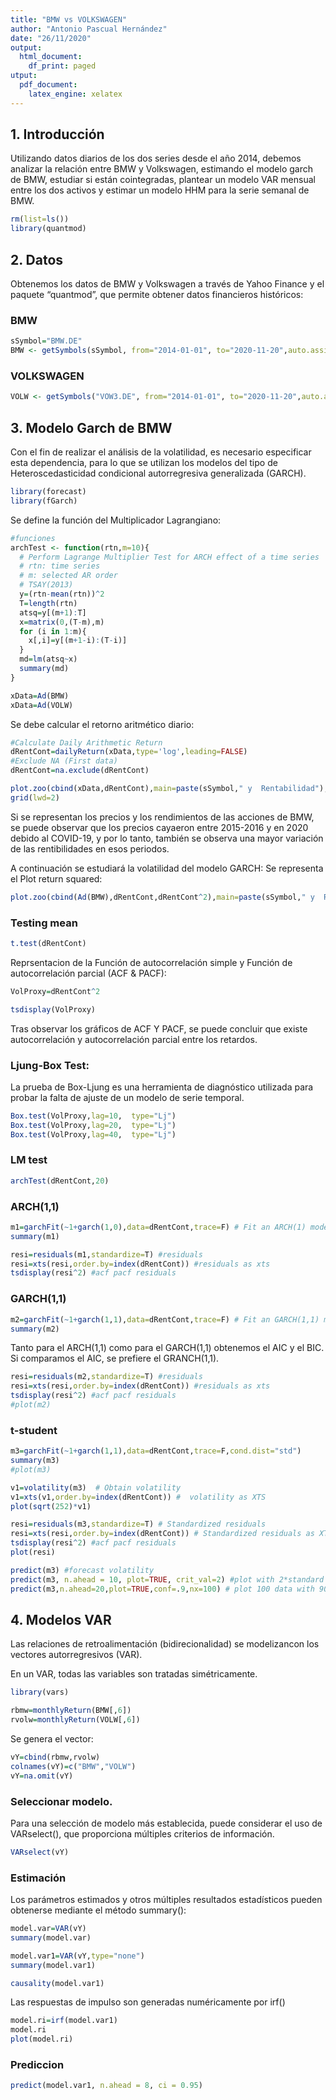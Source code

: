 ---
title: "BMW vs VOLKSWAGEN"
author: "Antonio Pascual Hernández"
date: "26/11/2020"
output:
  html_document:
    df_print: paged
utput:
  pdf_document:
    latex_engine: xelatex
---

## 1. Introducción

Utilizando datos diarios de los dos series desde el año 2014, debemos analizar la relación entre BMW y Volkswagen, estimando el modelo garch de BMW, estudiar si están cointegradas, plantear un modelo VAR mensual entre los dos activos y estimar un modelo HHM para la serie semanal de BMW.


```{r, echo=FALSE, warning=FALSE, message=FALSE}
rm(list=ls())
library(quantmod)
```

## 2. Datos
Obtenemos los datos de BMW y Volkswagen a través de Yahoo Finance y el paquete "quantmod", que permite obtener datos financieros históricos:

### BMW
```{r, warning=FALSE, message=FALSE}
sSymbol="BMW.DE"
BMW <- getSymbols(sSymbol, from="2014-01-01", to="2020-11-20",auto.assign=FALSE) 
```


### VOLKSWAGEN
```{r, warning=FALSE, message=FALSE}
VOLW <- getSymbols("VOW3.DE", from="2014-01-01", to="2020-11-20",auto.assign=FALSE) 
```

## 3. Modelo Garch de BMW
Con el fin de realizar el análisis de la volatilidad, es necesario especificar esta dependencia, para lo que se utilizan los modelos del tipo de Heteroscedasticidad condicional autorregresiva generalizada (GARCH).

```{r, echo=FALSE, warning=FALSE, message=FALSE}
library(forecast)
library(fGarch)
```

Se define la función del Multiplicador Lagrangiano:
```{r, echo=FALSE, warning=FALSE, message=FALSE}
#funciones
archTest <- function(rtn,m=10){
  # Perform Lagrange Multiplier Test for ARCH effect of a time series
  # rtn: time series
  # m: selected AR order
  # TSAY(2013)
  y=(rtn-mean(rtn))^2
  T=length(rtn)
  atsq=y[(m+1):T]
  x=matrix(0,(T-m),m)
  for (i in 1:m){
    x[,i]=y[(m+1-i):(T-i)]
  }
  md=lm(atsq~x)
  summary(md)
}
```

```{r, echo=FALSE, warning=FALSE, message=FALSE}
xData=Ad(BMW)
xData=Ad(VOLW)
```

Se debe calcular el retorno aritmético diario:
```{r, echo=FALSE, warning=FALSE, message=FALSE}
#Calculate Daily Arithmetic Return
dRentCont=dailyReturn(xData,type='log',leading=FALSE)
#Exclude NA (First data)
dRentCont=na.exclude(dRentCont)
```

```{r, echo=FALSE, warning=FALSE, message=FALSE}
plot.zoo(cbind(xData,dRentCont),main=paste(sSymbol," y  Rentabilidad"),xlab="años",ylab=c("Precio","rentabilidad"))
grid(lwd=2)
```

Si se representan los precios y los rendimientos de las acciones de BMW, se puede observar que los precios cayaeron entre 2015-2016 y en 2020 debido al COVID-19, y por lo tanto, también se observa una mayor variación de las rentibilidades en esos periodos.

A continuación se estudiará la volatilidad del modelo GARCH:
Se representa el Plot return squared:
```{r, echo=FALSE, warning=FALSE, message=FALSE}
plot.zoo(cbind(Ad(BMW),dRentCont,dRentCont^2),main=paste(sSymbol," y  Rentabilidad"),xlab="años",ylab=c("Precio","rentabilidad","Volatilidad"))
```
### Testing mean
```{r, echo=FALSE, warning=FALSE, message=FALSE}
t.test(dRentCont)
```

Reprsentacion de la Función de autocorrelación simple y Función de autocorrelación parcial (ACF & PACF):
```{r, echo=FALSE, warning=FALSE, message=FALSE}
VolProxy=dRentCont^2
```

```{r, echo=FALSE, warning=FALSE, message=FALSE}
tsdisplay(VolProxy)
```
Tras observar los gráficos de ACF Y PACF, se puede concluir que existe autocorrelación y autocorrelación parcial entre los retardos.

### Ljung-Box Test:
La prueba de Box-Ljung es una herramienta de diagnóstico utilizada para probar la falta de ajuste de un modelo de serie temporal.
```{r, echo=FALSE, warning=FALSE, message=FALSE}
Box.test(VolProxy,lag=10,  type="Lj")
Box.test(VolProxy,lag=20,  type="Lj")
Box.test(VolProxy,lag=40,  type="Lj")
```
### LM test
```{r, echo=FALSE, warning=FALSE, message=FALSE}
archTest(dRentCont,20)
```
### ARCH(1,1)
```{r, echo=FALSE, warning=FALSE, message=FALSE}
m1=garchFit(~1+garch(1,0),data=dRentCont,trace=F) # Fit an ARCH(1) model
summary(m1)
```

```{r, echo=FALSE, warning=FALSE, message=FALSE}
resi=residuals(m1,standardize=T) #residuals
resi=xts(resi,order.by=index(dRentCont)) #residuals as xts
tsdisplay(resi^2) #acf pacf residuals
```
### GARCH(1,1)
```{r, echo=FALSE, warning=FALSE, message=FALSE}
m2=garchFit(~1+garch(1,1),data=dRentCont,trace=F) # Fit an GARCH(1,1) model
summary(m2)
```

Tanto para el ARCH(1,1) como para el GARCH(1,1) obtenemos el AIC y el BIC. Si comparamos el AIC, se prefiere el GRANCH(1,1).

```{r, echo=FALSE, warning=FALSE, message=FALSE}
resi=residuals(m2,standardize=T) #residuals
resi=xts(resi,order.by=index(dRentCont)) #residuals as xts
tsdisplay(resi^2) #acf pacf residuals
#plot(m2)
```

### t-student
```{r, echo=FALSE, warning=FALSE, message=FALSE}
m3=garchFit(~1+garch(1,1),data=dRentCont,trace=F,cond.dist="std")
summary(m3)
#plot(m3)
```

```{r, echo=FALSE, warning=FALSE, message=FALSE}
v1=volatility(m3)  # Obtain volatility
v1=xts(v1,order.by=index(dRentCont)) #  volatility as XTS
plot(sqrt(252)*v1)
```
```{r, echo=FALSE, warning=FALSE, message=FALSE}
resi=residuals(m3,standardize=T) # Standardized residuals
resi=xts(resi,order.by=index(dRentCont)) # Standardized residuals as XTS
tsdisplay(resi^2) #acf pacf residuals
plot(resi)
```
```{r, echo=FALSE, warning=FALSE, message=FALSE}
predict(m3) #forecast volatility
predict(m3, n.ahead = 10, plot=TRUE, crit_val=2) #plot with 2*standard error
predict(m3,n.ahead=20,plot=TRUE,conf=.9,nx=100) # plot 100 data with 90% confidence
```

## 4. Modelos VAR

Las relaciones de retroalimentación (bidirecionalidad) se modelizancon los vectores autorregresivos (VAR).

En un VAR, todas las variables son tratadas simétricamente.

```{r, echo=FALSE, warning=FALSE, message=FALSE}
library(vars)
```


```{r, echo=FALSE, warning=FALSE, message=FALSE}
rbmw=monthlyReturn(BMW[,6])
rvolw=monthlyReturn(VOLW[,6])
```

Se genera el vector:
```{r, echo=FALSE, warning=FALSE, message=FALSE}
vY=cbind(rbmw,rvolw)
colnames(vY)=c("BMW","VOLW")
vY=na.omit(vY)
```

### Seleccionar modelo.
Para una selección de modelo más establecida, puede considerar el uso de VARselect(), que proporciona múltiples criterios de información.
```{r, echo=FALSE, warning=FALSE, message=FALSE}
VARselect(vY)
```

### Estimación
Los parámetros estimados y otros múltiples resultados estadísticos pueden obtenerse mediante el método summary():
```{r}
model.var=VAR(vY)
summary(model.var)
```

```{r , echo=FALSE, warning=FALSE, message=FALSE}
model.var1=VAR(vY,type="none")
summary(model.var1)
```

```{r, echo=FALSE, warning=FALSE, message=FALSE}
causality(model.var1)
```

Las respuestas de impulso son generadas numéricamente por irf()
```{r, echo=FALSE, warning=FALSE, message=FALSE}
model.ri=irf(model.var1)
model.ri
plot(model.ri)
```

### Prediccion
```{r, echo=FALSE, warning=FALSE, message=FALSE}
predict(model.var1, n.ahead = 8, ci = 0.95)
```